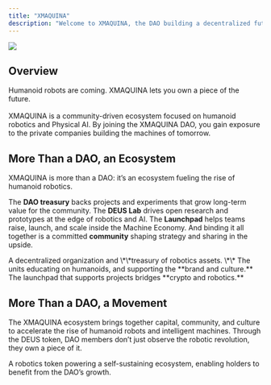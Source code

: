 ```yaml
---
title: "XMAQUINA"
description: "Welcome to XMAQUINA, the DAO building a decentralized future for robotics."
---
```


![](../images/IntroHeaderXM.png)

## Overview

Humanoid robots are coming. XMAQUINA lets you own a piece of the future.\
\
XMAQUINA is a community-driven ecosystem focused on humanoid robotics and Physical AI. By joining the XMAQUINA DAO, you gain exposure to the private companies building the machines of tomorrow.

## More Than a DAO, an Ecosystem

XMAQUINA is more than a DAO: it’s an ecosystem fueling the rise of humanoid robotics.

The **DAO treasury** backs projects and experiments that grow long-term value for the community. The **DEUS Lab** drives open research and prototypes at the edge of robotics and AI. The **Launchpad** helps teams raise, launch, and scale inside the Machine Economy. And binding it all together is a committed **community** shaping strategy and sharing in the upside.

<Columns cols={3}>
  <Card title="The DAO" icon="users" color="#1ed612" href="/ecosystem/dao">
    A decentralized organization and \*\*treasury of robotics assets. \*\*
  </Card>
  <Card title="The DEUS Labs" icon="flask" color="#1ed612" href="/ecosystem/deus-labs">
    The units educating on humanoids, and supporting the **brand and culture.**
  </Card>
  <Card title="Machine Launchpad" icon="rocket" color="#1ed612" href="/ecosystem/launchpad">
    The launchpad that supports projects bridges **crypto and robotics.**
  </Card>
</Columns>

## More Than a DAO, a Movement

The XMAQUINA ecosystem brings together capital, community, and culture to accelerate the rise of humanoid robots and intelligent machines. Through the DEUS token, DAO members don’t just observe the robotic revolution, they own a piece of it.

<Card title="DEUS Token" icon="coins" color="#1ed612" href="/token/tokenomics">
  A robotics token powering a self-sustaining ecosystem, enabling holders to benefit from the DAO’s growth.
</Card>